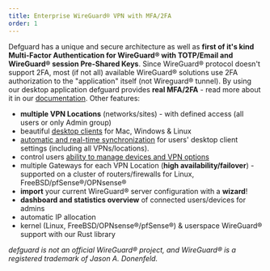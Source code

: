 ```yaml
---
title: Enterprise WireGuard® VPN with MFA/2FA
order: 1
---
```


Defguard has a unique and secure architecture as well as **first of it's kind Multi-Factor Authentication for WireGuard® with TOTP/Email and WireGuard® session Pre-Shared Keys**. Since WireGuard® protocol doesn't support 2FA, most (if not all) available WireGuard® solutions use 2FA authorization to the "application" itself (not Wireguard® tunnel). By using our desktop application defguard provides **real MFA/2FA** - read more about it in our [documentation](https://docs.defguard.net/admin-and-features/wireguard/architecture).
Other features:

- **multiple VPN Locations** (networks/sites) - with defined access (all users or only Admin group)
- beautiful <a href="/client/" target="_blank">desktop clients</a> for Mac, Windows & Linux
- [automatic and real-time synchronization](https://docs.defguard.net/enterprise/automatic-real-time-desktop-client-configuration) for users' desktop client settings (including all VPNs/locations).
- control users [ability to manage devices and VPN options](https://docs.defguard.net/enterprise/behavior-customization)
- multiple Gateways for each VPN Location (**high availability/failover**) - supported on a cluster of routers/firewalls for Linux, FreeBSD/pfSense®/OPNsense®
- **import** your current WireGuard® server configuration with a **wizard**!
- **dashboard and statistics overview** of connected users/devices for admins
- automatic IP allocation
- kernel (Linux, FreeBSD/OPNsense®/pfSense®) & userspace WireGuard® support with our Rust library

_defguard is not an official WireGuard® project, and WireGuard® is a registered trademark of Jason A. Donenfeld._
